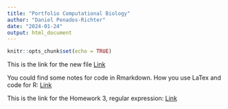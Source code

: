 ```yaml
---
title: "Portfolio Computational Biology"
author: "Daniel Penados-Richter"
date: "2024-01-24"
output: html_document
---
```


```r
knitr::opts_chunk$set(echo = TRUE)
```

This is the link for the new file [Link](newfile24Jan2024.html)

You could find some notes for code in Rmarkdown. How you use LaTex and code for R: [Link](FristMarkdown26Jan2024.html)


This is the link for the Homework 3, regular expression: [Link](lab3_regularexpressions.html)


